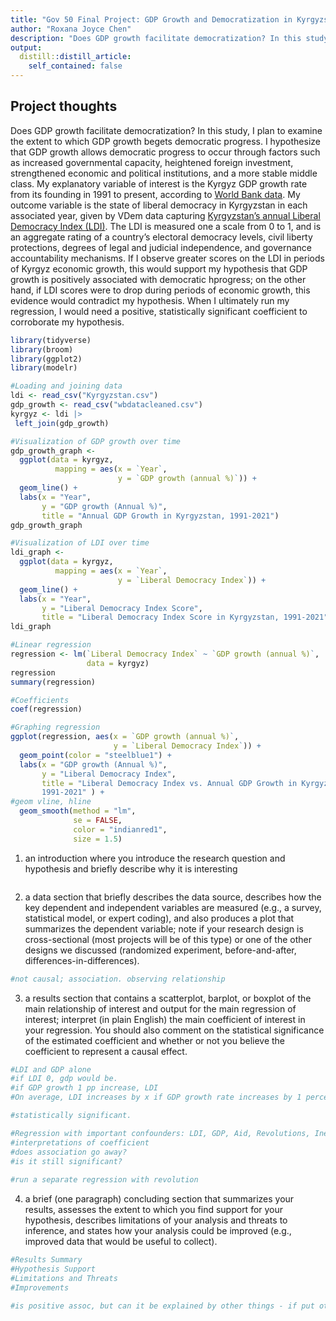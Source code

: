 ```yaml
---
title: "Gov 50 Final Project: GDP Growth and Democratization in Kyrgyzstan"
author: "Roxana Joyce Chen"
description: "Does GDP growth facilitate democratization? In this study, I plan to examine the extent to which GDP growth begets democratic progress. I hypothesize that GDP growth allows democratic progress to occur through factors such as increased governmental capacity, heightened foreign investment, strengthened economic and political institutions, and a more stable middle class."
output:
  distill::distill_article:
    self_contained: false
---
```




## Project thoughts

Does GDP growth facilitate democratization?  In this study, I plan to examine the extent to which GDP growth begets democratic progress. I hypothesize that GDP growth allows democratic progress to occur through factors such as increased governmental capacity, heightened foreign investment, strengthened economic and political institutions, and a more stable middle class. My explanatory variable of interest is the Kyrgyz GDP growth rate from its founding in 1991 to present, according to [World Bank data](https://data.worldbank.org/indicator/NY.GDP.MKTP.KD.ZG?locations=KG). My outcome variable is the state of liberal democracy in Kyrgyzstan in each associated year, given by VDem data capturing [Kyrgyzstan’s annual Liberal Democracy Index (LDI)](https://www.v-dem.net/data_analysis/CountryGraph/). The LDI is measured one a scale from 0 to 1, and is an aggregate rating of a country’s electoral democracy levels, civil liberty protections, degrees of legal and judicial independence, and governance accountability mechanisms. If I observe greater scores on the LDI in periods of Kyrgyz economic growth, this would support my hypothesis that GDP growth is positively associated with democratic hprogress; on the other hand, if LDI scores were to drop during periods of economic growth, this evidence would contradict my hypothesis. When I ultimately run my regression, I would need a positive, statistically significant coefficient to corroborate my hypothesis.


```r
library(tidyverse)
library(broom)
library(ggplot2)
library(modelr)

#Loading and joining data
ldi <- read_csv("Kyrgyzstan.csv")
gdp_growth <- read_csv("wbdatacleaned.csv")
kyrgyz <- ldi |>
 left_join(gdp_growth)

#Visualization of GDP growth over time
gdp_growth_graph <- 
  ggplot(data = kyrgyz, 
          mapping = aes(x = `Year`, 
                        y = `GDP growth (annual %)`)) +
  geom_line() +
  labs(x = "Year", 
       y = "GDP growth (Annual %)", 
       title = "Annual GDP Growth in Kyrgyzstan, 1991-2021")
gdp_growth_graph

#Visualization of LDI over time
ldi_graph <- 
  ggplot(data = kyrgyz, 
          mapping = aes(x = `Year`, 
                        y = `Liberal Democracy Index`)) +
  geom_line() +
  labs(x = "Year", 
       y = "Liberal Democracy Index Score", 
       title = "Liberal Democracy Index Score in Kyrgyzstan, 1991-2021")
ldi_graph

#Linear regression 
regression <- lm(`Liberal Democracy Index` ~ `GDP growth (annual %)`, 
                 data = kyrgyz)
regression
summary(regression)

#Coefficients
coef(regression)

#Graphing regression
ggplot(regression, aes(x = `GDP growth (annual %)`, 
                       y = `Liberal Democracy Index`)) + 
  geom_point(color = "steelblue1") + 
  labs(x = "GDP growth (Annual %)", 
       y = "Liberal Democracy Index", 
       title = "Liberal Democracy Index vs. Annual GDP Growth in Kyrgyzstan,
       1991-2021" ) +
#geom vline, hline
  geom_smooth(method = "lm", 
              se = FALSE, 
              color = "indianred1", 
              size = 1.5)
```

 (1) an introduction where you introduce the research question and hypothesis and briefly describe why it is interesting

```r

```

 
 (2) a data section that briefly describes the data source, describes how the key dependent and independent variables are measured (e.g., a survey, statistical model, or expert coding), and also produces a plot that summarizes the dependent variable; note if your research design is cross-sectional (most projects will be of this type) or one of the other designs we discussed (randomized experiment, before-and-after, differences-in-differences).
 
```r
#not causal; association. observing relationship
```
 
 (3) a results section that contains a scatterplot, barplot, or boxplot of the main relationship of interest and output for the main regression of interest; interpret (in plain English) the main coefficient of interest in your regression. You should also comment on the statistical significance of the estimated coefficient and whether or not you believe the coefficient to represent a causal effect. 
 
```r

#LDI and GDP alone
#if LDI 0, gdp would be.
#if GDP growth 1 pp increase, LDI 
#On average, LDI increases by x if GDP growth rate increases by 1 percentage point [contingent on holding [[other variable]]] fixed

#statistically significant.

#Regression with important confounders: LDI, GDP, Aid, Revolutions, Inequality (and explain why important). 
#interpretations of coefficient
#does association go away?
#is it still significant?
  
#run a separate regression with revolution

```
 
 (4) a brief (one paragraph) concluding section that summarizes your results, assesses the extent to which you find support for your hypothesis, describes limitations of your analysis and threats to inference, and states how your analysis could be improved (e.g., improved data that would be useful to collect).
 
```r
#Results Summary
#Hypothesis Support
#Limitations and Threats
#Improvements

#is positive assoc, but can it be explained by other things - if put other variables in, does association go away?
```
 
 